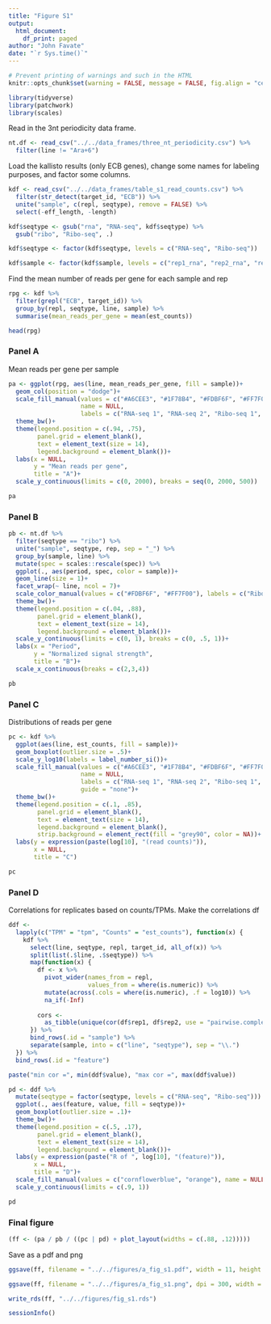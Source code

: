 ```yaml
---
title: "Figure S1"
output: 
  html_document:
    df_print: paged
author: "John Favate"
date: "`r Sys.time()`"
---
```


<style type="text/css">
.main-container {
  max-width: 1500px;
  margin-left: auto;
  margin-right: auto;
}
</style>

```r
# Prevent printing of warnings and such in the HTML
knitr::opts_chunk$set(warning = FALSE, message = FALSE, fig.align = "center")
```

```r
library(tidyverse)
library(patchwork)
library(scales)
```

Read in the 3nt periodicity data frame.
```r
nt.df <- read_csv("../../data_frames/three_nt_periodicity.csv") %>% 
  filter(line != "Ara+6")
```

Load the kallisto results (only ECB genes), change some names for labeling purposes, and factor some columns.
```r
kdf <- read_csv("../../data_frames/table_s1_read_counts.csv") %>% 
  filter(str_detect(target_id, "ECB")) %>% 
  unite("sample", c(repl, seqtype), remove = FALSE) %>% 
  select(-eff_length, -length)

kdf$seqtype <- gsub("rna", "RNA-seq", kdf$seqtype) %>% 
  gsub("ribo", "Ribo-seq", .)

kdf$seqtype <- factor(kdf$seqtype, levels = c("RNA-seq", "Ribo-seq"))

kdf$sample <- factor(kdf$sample, levels = c("rep1_rna", "rep2_rna", "rep1_ribo", "rep2_ribo"))
```

Find the mean number of reads per gene for each sample and rep
```r
rpg <- kdf %>% 
  filter(grepl("ECB", target_id)) %>% 
  group_by(repl, seqtype, line, sample) %>% 
  summarise(mean_reads_per_gene = mean(est_counts))

head(rpg)
```

### Panel A

Mean reads per gene per sample
```r
pa <- ggplot(rpg, aes(line, mean_reads_per_gene, fill = sample))+
  geom_col(position = "dodge")+
  scale_fill_manual(values = c("#A6CEE3", "#1F78B4", "#FDBF6F", "#FF7F00"),
                    name = NULL,
                    labels = c("RNA-seq 1", "RNA-seq 2", "Ribo-seq 1", "Ribo-seq 2"))+
  theme_bw()+
  theme(legend.position = c(.94, .75), 
        panel.grid = element_blank(),
        text = element_text(size = 14),
        legend.background = element_blank())+
  labs(x = NULL,
       y = "Mean reads per gene",
       title = "A")+
  scale_y_continuous(limits = c(0, 2000), breaks = seq(0, 2000, 500))

pa
```

### Panel B

```r
pb <- nt.df %>%
  filter(seqtype == "ribo") %>% 
  unite("sample", seqtype, rep, sep = "_") %>% 
  group_by(sample, line) %>% 
  mutate(spec = scales::rescale(spec)) %>% 
  ggplot(., aes(period, spec, color = sample))+
  geom_line(size = 1)+
  facet_wrap(~ line, ncol = 7)+
  scale_color_manual(values = c("#FDBF6F", "#FF7F00"), labels = c("Ribo-seq 1", "Ribo-seq 2", "RNA-seq 1", "RNA-seq 2"), name = NULL, guide = "none")+
  theme_bw()+
  theme(legend.position = c(.04, .88), 
        panel.grid = element_blank(),
        text = element_text(size = 14),
        legend.background = element_blank())+
  scale_y_continuous(limits = c(0, 1), breaks = c(0, .5, 1))+
  labs(x = "Period",
       y = "Normalized signal strength",
       title = "B")+
  scale_x_continuous(breaks = c(2,3,4))

pb
```

### Panel C

Distributions of reads per gene
```r
pc <- kdf %>% 
  ggplot(aes(line, est_counts, fill = sample))+
  geom_boxplot(outlier.size = .5)+
  scale_y_log10(labels = label_number_si())+
  scale_fill_manual(values = c("#A6CEE3", "#1F78B4", "#FDBF6F", "#FF7F00"),
                    name = NULL,
                    labels = c("RNA-seq 1", "RNA-seq 2", "Ribo-seq 1", "Ribo-seq 2"),
                    guide = "none")+
  theme_bw()+
  theme(legend.position = c(.1, .85), 
        panel.grid = element_blank(),
        text = element_text(size = 14),
        legend.background = element_blank(),
        strip.background = element_rect(fill = "grey90", color = NA))+
  labs(y = expression(paste(log[10], "(read counts)")),
       x = NULL,
       title = "C")

pc
```

### Panel D

Correlations for replicates based on counts/TPMs. Make the correlations df
```r
ddf <-
  lapply(c("TPM" = "tpm", "Counts" = "est_counts"), function(x) {
    kdf %>%
      select(line, seqtype, repl, target_id, all_of(x)) %>%
      split(list(.$line, .$seqtype)) %>%
      map(function(x) {
        df <- x %>%
          pivot_wider(names_from = repl,
                      values_from = where(is.numeric)) %>%
          mutate(across(.cols = where(is.numeric), .f = log10)) %>%
          na_if(-Inf)
        
        cors <-
          as_tibble(unique(cor(df$rep1, df$rep2, use = "pairwise.complete.obs")))
      }) %>%
      bind_rows(.id = "sample") %>%
      separate(sample, into = c("line", "seqtype"), sep = "\\.")
  }) %>%
  bind_rows(.id = "feature")

paste("min cor =", min(ddf$value), "max cor =", max(ddf$value))
```

```r
pd <- ddf %>% 
  mutate(seqtype = factor(seqtype, levels = c("RNA-seq", "Ribo-seq"))) %>% 
  ggplot(., aes(feature, value, fill = seqtype))+
  geom_boxplot(outlier.size = .1)+
  theme_bw()+
  theme(legend.position = c(.5, .17), 
        panel.grid = element_blank(),
        text = element_text(size = 14),
        legend.background = element_blank())+
  labs(y = expression(paste("R of ", log[10], "(feature)")),
       x = NULL,
       title = "D")+
  scale_fill_manual(values = c("cornflowerblue", "orange"), name = NULL)+
  scale_y_continuous(limits = c(.9, 1))

pd
```

### Final figure

```r
(ff <- (pa / pb / ((pc | pd) + plot_layout(widths = c(.88, .12)))))
```

Save as a pdf and png
```r
ggsave(ff, filename = "../../figures/a_fig_s1.pdf", width = 11, height = 8.5)

ggsave(ff, filename = "../../figures/a_fig_s1.png", dpi = 300, width = 11, height = 8.5)

write_rds(ff, "../../figures/fig_s1.rds")
```

```r
sessionInfo()
```

